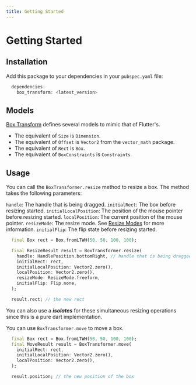 ```yaml
---
title: Getting Started
---
```


# Getting Started

## Installation

Add this package to your dependencies in your `pubspec.yaml` file:

```dart
  dependencies:
    box_transform: <latest_version>
```

## Models

[Box Transform][boxTransform] defines several models to mimic that of Flutter's.

- The equivalent of `Size` is `Dimension`.
- The equivalent of `Offset` is `Vector2` from the `vector_math` package.
- The equivalent of `Rect` is `Box`.
- The equivalent of `BoxConstraints` is `Constraints`.

## Usage

You can call the `BoxTransformer.resize` method to resize a box. The method takes the following parameters:

`handle`: The handle that is being dragged.
`initialRect`: The box before resizing started.
`initialLocalPosition`: The position of the mouse pointer before resizing started.
`localPosition`: The current position of the mouse pointer.
`resizeMode`: The resize mode. See [Resize Modes](/resize_modes) for more information.
`initialFlip`: The flip state before resizing started.

```dart title="Resizing a Box"
  final Box rect = Box.fromLTWH(50, 50, 100, 100);

  final ResizeResult result = BoxTransformer.resize(
    handle: HandlePosition.bottomRight, // handle that is being dragged
    initialRect: rect,
    initialLocalPosition: Vector2.zero(),
    localPosition: Vector2.zero(),
    resizeMode: ResizeMode.freeform,
    initialFlip: Flip.none,
  );

  result.rect; // the new rect
```
<Info>You can also use a **_isolates_** for these simultaneous resizing operations since this is a pure dart implementation.</Info>

You can use `BoxTransformer.move` to move a box.

```dart title="Moving a box"
  final Box rect = Box.fromLTWH(50, 50, 100, 100);
  final MoveResult result = BoxTransformer.move(
    initialRect: rect,
    initialLocalPosition: Vector2.zero(),
    localPosition: Vector2.zero(),
  );

  result.position; // the new position of the box
```

[boxTransform]: https://github.com/hyper-designed/box_transform
